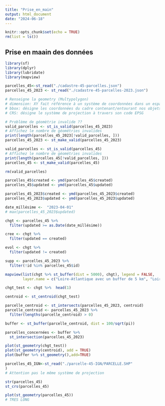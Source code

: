 ---
title: "Prise_en_main"
output: html_document
date: "2024-06-18"
---

```{r setup, include=FALSE}
knitr::opts_chunk$set(echo = TRUE)
rm(list = ls())
```

## Prise en maain des données

```{r}
library(sf)
library(dplyr)
library(lubridate)
library(mapview)
```


```{r}
parcelles_45<-st_read("./cadastre-45-parcelles.json")
parcelles_45_2023 <- st_read("./cadastre-45-parcelles-2023.json")

# Renseigne la geometry (Multypolygon)
# dimension: XY fait référence à un système de coordonnées dans un espace euclidien
# bbox: désigne les coordonnées du cadre contenant/entourant nos objets spaciaux
# CRS: désigne le système de projection à travers son code EPSG

# Problème de géomètrie invalide ??
valid_parcelles <- st_is_valid(parcelles_45_2023)
# Affichez le nombre de géométries invalides
print(length(parcelles_45_2023[!valid_parcelles, ]))
parcelles_45_2023 <- st_make_valid(parcelles_45_2023)

valid_parcelles <- st_is_valid(parcelles_45)
# Affichez le nombre de géométries invalides
print(length(parcelles_45[!valid_parcelles, ]))
parcelles_45 <- st_make_valid(parcelles_45)

rm(valid_parcelles)
```

```{r}

parcelles_45$created <- ymd(parcelles_45$created)
parcelles_45$updated <- ymd(parcelles_45$updated)

parcelles_45_2023$created <- ymd(parcelles_45_2023$created)
parcelles_45_2023$updated <- ymd(parcelles_45_2023$updated)

date_millésime <-  "2023-04-01"
# max(parcelles_45_2023$updated)

chgt <- parcelles_45 %>% 
  filter(updated >= as.Date(date_millésime))

cree <- chgt %>% 
  filter(updated == created)

evol <- chgt %>% 
  filter(updated != created)

supp <- parcelles_45_2023 %>% 
  filter(!id %in% parcelles_45$id)
```

```{r}
mapview(list(chgt %>% st_buffer(dist = 5000), chgt), legend = FALSE, 
        layer.name = c("Loire-Atlantique avec un buffer de 5 km", "Loire-Atlantique"), col.regions = list("#440154FF", "#FDE725FF"))
```


```{r}

chgt_test <- chgt %>%  head(1)

centroid <- st_centroid(chgt_test)

parcelle_centroid <- st_intersects(parcelles_45_2023, centroid)
parcelle_centroid <- parcelles_45_2023 %>%
  filter(lengths(parcelle_centroid) > 0)

buffer <- st_buffer(parcelle_centroid, dist = 100/sqrt(pi))

parcelles_concernées <- buffer %>% 
  st_intersection(parcelles_45_2023)

plot(st_geometry(chgt_test))
plot(st_geometry(centroid), add = TRUE)
plot(buffer %>% st_geometry(),add=TRUE)

```



```{r}
parcelles_45_IGN<-st_read("./parcelle-45-IGN/PARCELLE.SHP"
)
# Attention pas le même système de projection
```

```{r}
str(parcelles_45)
st_crs(parcelles_45)
```

```{r}
plot(st_geometry(parcelles_45))
# TRES LONG
```


